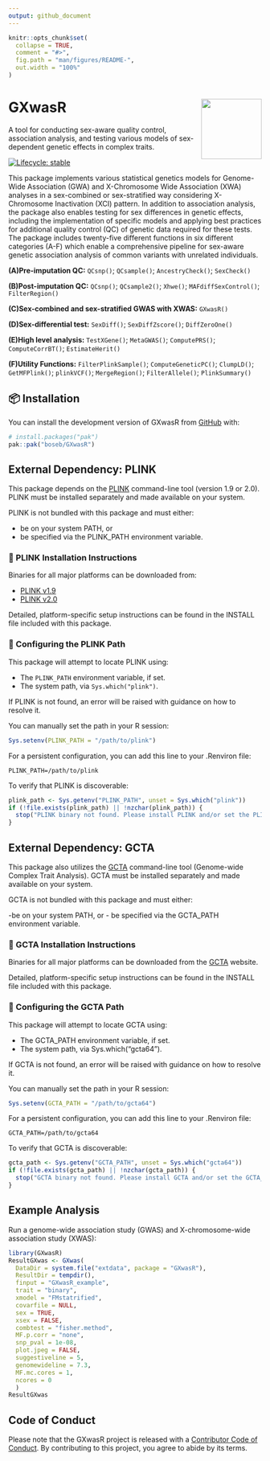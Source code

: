 ```yaml
---
output: github_document
---
```


<!-- README.md is generated from README.Rmd. Please edit that file -->

```r
knitr::opts_chunk$set(
  collapse = TRUE,
  comment = "#>",
  fig.path = "man/figures/README-",
  out.width = "100%"
)
```

# GXwasR <img src="man/figures/logo.png" align="right" height="120" alt="" />

A tool for conducting sex-aware quality control, association analysis, and testing various models of sex-dependent genetic effects in complex traits.

<!-- badges: start -->
[![Lifecycle: stable](https://img.shields.io/badge/lifecycle-stable-brightgreen.svg)](https://lifecycle.r-lib.org/articles/stages.html#stable)
<!-- badges: end -->

This package implements various statistical genetics models for Genome-Wide Association (GWA) and X-Chromosome Wide Association (XWA) analyses in a sex-combined or sex-stratified way considering X-Chromosome Inactivation (XCI) pattern. In addition to association analysis, the package also enables testing for sex differences in genetic effects, including the implementation of specific models and applying best practices for additional quality control (QC) of genetic data required for these tests. The package includes twenty-five different functions in six different categories (A-F) which enable a comprehensive pipeline for sex-aware genetic association analysis of common variants with unrelated individuals.

**(A)Pre-imputation QC:**  `QCsnp()`; `QCsample()`; `AncestryCheck()`; `SexCheck()`

**(B)Post-imputation QC:** `QCsnp()`; `QCsample2()`; `Xhwe()`; `MAFdiffSexControl()`; `FilterRegion()`

**(C)Sex-combined and sex-stratified GWAS with XWAS:** `GXwasR()`

**(D)Sex-differential test:** `SexDiff()`; `SexDiffZscore()`; `DiffZeroOne()`

**(E)High level analysis:** `TestXGene()`; `MetaGWAS()`; `ComputePRS()`; `ComputeCorrBT()`; `EstimateHerit()`

**(F)Utility Functions:** `FilterPlinkSample()`; `ComputeGeneticPC()`; `ClumpLD()`; `GetMFPlink()`; `plinkVCF()`; `MergeRegion()`; `FilterAllele()`; `PlinkSummary()`

## 📦 Installation

You can install the development version of GXwasR from [GitHub](https://github.com/) with:

``` r
# install.packages("pak")
pak::pak("boseb/GXwasR")
```

## External Dependency: PLINK

This package depends on the [PLINK](https://www.cog-genomics.org/plink/) command-line tool (version 1.9 or 2.0). PLINK must be installed separately and made available on your system.

PLINK is not bundled with this package and must either:

- be on your system PATH, or
- be specified via the PLINK_PATH environment variable.

### 🔧 PLINK Installation Instructions

Binaries for all major platforms can be downloaded from:

- [PLINK v1.9](https://www.cog-genomics.org/plink/1.9/)
- [PLINK v2.0](https://www.cog-genomics.org/plink/2.0/)

Detailed, platform-specific setup instructions can be found in the INSTALL file included with this package.

### 🧭 Configuring the PLINK Path

This package will attempt to locate PLINK using:

- The `PLINK_PATH` environment variable, if set.
- The system path, via `Sys.which("plink")`.

If PLINK is not found, an error will be raised with guidance on how to resolve it.

You can manually set the path in your R session:

```r
Sys.setenv(PLINK_PATH = "/path/to/plink")
```

For a persistent configuration, you can add this line to your .Renviron file:

```
PLINK_PATH=/path/to/plink
```

To verify that PLINK is discoverable:

```r
plink_path <- Sys.getenv("PLINK_PATH", unset = Sys.which("plink"))
if (!file.exists(plink_path) || !nzchar(plink_path)) {
  stop("PLINK binary not found. Please install PLINK and/or set the PLINK_PATH environment variable.")
}
```

## External Dependency: GCTA

This package also utilizes the [GCTA](https://yanglab.westlake.edu.cn/software/gcta/#Overview) command-line tool (Genome-wide Complex Trait Analysis). GCTA must be installed separately and made available on your system.

GCTA is not bundled with this package and must either:

-be on your system PATH, or
- be specified via the GCTA_PATH environment variable.

### 🔧 GCTA Installation Instructions

Binaries for all major platforms can be downloaded from the [GCTA](https://yanglab.westlake.edu.cn/software/gcta/#Overview) website.

Detailed, platform-specific setup instructions can be found in the INSTALL file included with this package.

### 🧭 Configuring the GCTA Path

This package will attempt to locate GCTA using:

- The GCTA_PATH environment variable, if set.
- The system path, via Sys.which("gcta64").

If GCTA is not found, an error will be raised with guidance on how to resolve it.

You can manually set the path in your R session:

```r
Sys.setenv(GCTA_PATH = "/path/to/gcta64")
```

For a persistent configuration, you can add this line to your .Renviron file:

```
GCTA_PATH=/path/to/gcta64
```

To verify that GCTA is discoverable:

```r
gcta_path <- Sys.getenv("GCTA_PATH", unset = Sys.which("gcta64"))
if (!file.exists(gcta_path) || !nzchar(gcta_path)) {
  stop("GCTA binary not found. Please install GCTA and/or set the GCTA_PATH environment variable.")
}
```

## Example Analysis

Run a genome-wide association study (GWAS) and X-chromosome-wide association study (XWAS):

```r
library(GXwasR)
ResultGXwas <- GXwas(
  DataDir = system.file("extdata", package = "GXwasR"),
  ResultDir = tempdir(), 
  finput = "GXwasR_example", 
  trait = "binary", 
  xmodel = "FMstatrified", 
  covarfile = NULL, 
  sex = TRUE, 
  xsex = FALSE, 
  combtest = "fisher.method", 
  MF.p.corr = "none",
  snp_pval = 1e-08, 
  plot.jpeg = FALSE, 
  suggestiveline = 5, 
  genomewideline = 7.3,
  MF.mc.cores = 1, 
  ncores = 0
  )
ResultGXwas
```

## Code of Conduct

Please note that the GXwasR project is released with a [Contributor Code of Conduct](https://contributor-covenant.org/version/2/1/CODE_OF_CONDUCT.html). By contributing to this project, you agree to abide by its terms.
